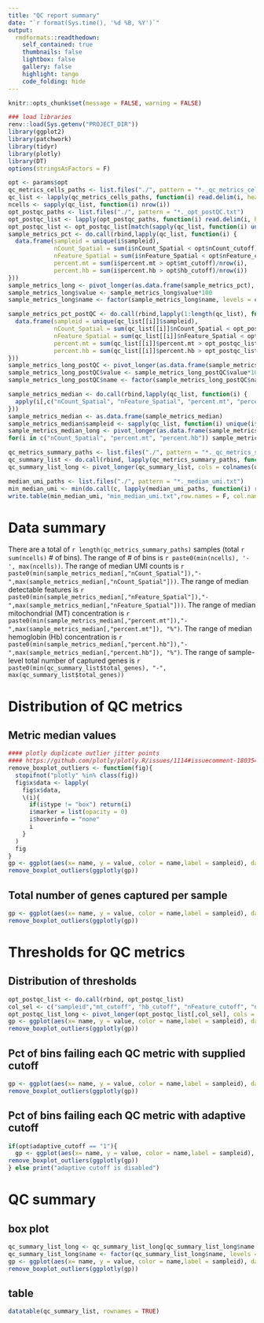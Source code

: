 ```yaml
---
title: "QC report summary"
date: "`r format(Sys.time(), '%d %B, %Y')`"
output:
  rmdformats::readthedown:
    self_contained: true
    thumbnails: false
    lightbox: false
    gallery: false
    highlight: tango
    code_folding: hide
---
```



```r
knitr::opts_chunk$set(message = FALSE, warning = FALSE)
```

```r
### load libraries
renv::load(Sys.getenv("PROJECT_DIR"))
library(ggplot2)
library(patchwork)
library(tidyr)
library(plotly)
library(DT)
options(stringsAsFactors = F)
```

```r
opt <- params$opt
qc_metrics_cells_paths <- list.files("./", pattern = "*._qc_metrics_cells.txt")
qc_list <- lapply(qc_metrics_cells_paths, function(i) read.delim(i, header = TRUE))
ncells <- sapply(qc_list, function(i) nrow(i))
opt_postqc_paths <- list.files("./", pattern = "*._opt_postQC.txt")
opt_postqc_list <- lapply(opt_postqc_paths, function(i) read.delim(i, header = TRUE))
opt_postqc_list <- opt_postqc_list[match(sapply(qc_list, function(i) unique(i$sampleid)),sapply(opt_postqc_list, function(i) i$sampleid))]
sample_metrics_pct <- do.call(rbind,lapply(qc_list, function(i) {
  data.frame(sampleid = unique(i$sampleid),
             nCount_Spatial = sum(i$nCount_Spatial < opt$nCount_cutoff)/nrow(i),
             nFeature_Spatial = sum(i$nFeature_Spatial < opt$nFeature_cutoff)/nrow(i),
             percent.mt = sum(i$percent.mt > opt$mt_cutoff)/nrow(i),
             percent.hb = sum(i$percent.hb > opt$hb_cutoff)/nrow(i))
}))
sample_metrics_long <- pivot_longer(as.data.frame(sample_metrics_pct), cols = colnames(sample_metrics_pct)[-1])
sample_metrics_long$value <- sample_metrics_long$value*100
sample_metrics_long$name <- factor(sample_metrics_long$name, levels = colnames(sample_metrics_pct)[-1])

sample_metrics_pct_postQC <- do.call(rbind,lapply(1:length(qc_list), function(i) {
  data.frame(sampleid = unique(qc_list[[i]]$sampleid),
             nCount_Spatial = sum(qc_list[[i]]$nCount_Spatial < opt_postqc_list[[i]]$nCount_cutoff)/nrow(qc_list[[i]]),
             nFeature_Spatial = sum(qc_list[[i]]$nFeature_Spatial < opt_postqc_list[[i]]$nFeature_cutoff)/nrow(qc_list[[i]]),
             percent.mt = sum(qc_list[[i]]$percent.mt > opt_postqc_list[[i]]$mt_cutoff)/nrow(qc_list[[i]]),
             percent.hb = sum(qc_list[[i]]$percent.hb > opt_postqc_list[[i]]$hb_cutoff)/nrow(qc_list[[i]]))
}))
sample_metrics_long_postQC <- pivot_longer(as.data.frame(sample_metrics_pct_postQC), cols = colnames(sample_metrics_pct_postQC)[-1])
sample_metrics_long_postQC$value <- sample_metrics_long_postQC$value*100
sample_metrics_long_postQC$name <- factor(sample_metrics_long_postQC$name, levels = colnames(sample_metrics_pct_postQC))

sample_metrics_median <- do.call(rbind,lapply(qc_list, function(i) {
  apply(i[,c("nCount_Spatial", "nFeature_Spatial", "percent.mt", "percent.hb")], 2, median)
}))
sample_metrics_median <- as.data.frame(sample_metrics_median)
sample_metrics_median$sampleid <- sapply(qc_list, function(i) unique(i$sampleid))
sample_metrics_median_long <- pivot_longer(as.data.frame(sample_metrics_median), cols = colnames(sample_metrics_median)[-ncol(sample_metrics_median)])
for(i in c("nCount_Spatial", "percent.mt", "percent.hb")) sample_metrics_median[,i] <- round(sample_metrics_median[,i], digits = 2)

qc_metrics_summary_paths <- list.files("./", pattern = "*._qc_metrics_summary.txt")
qc_summary_list <- do.call(rbind, lapply(qc_metrics_summary_paths, function(i) read.delim(i, header = TRUE)))
qc_summary_list_long <- pivot_longer(qc_summary_list, cols = colnames(qc_summary_list)[-1])

median_umi_paths <- list.files("./", pattern = "*._median_umi.txt")
min_median_umi <- min(do.call(c, lapply(median_umi_paths, function(i) read.delim(i, header = FALSE)$V1)))
write.table(min_median_umi, "min_median_umi.txt",row.names = F, col.names = F, sep = "\t", quote = F)
```

# Data summary

There are a total of `r length(qc_metrics_summary_paths)` samples (total `r sum(ncells)` # of bins). The range of # of bins is `r paste0(min(ncells), '-', max(ncells))`. The range of median UMI counts is `r paste0(min(sample_metrics_median[,"nCount_Spatial"]),"-",max(sample_metrics_median[,"nCount_Spatial"]))`. The range of median detectable features is `r paste0(min(sample_metrics_median[,"nFeature_Spatial"]),"-",max(sample_metrics_median[,"nFeature_Spatial"]))`. The range of median mitochondrial (MT) concentration is `r paste0(min(sample_metrics_median[,"percent.mt"]),"-",max(sample_metrics_median[,"percent.mt"]), "%")`. The range of median hemoglobin (Hb) concentration is `r paste0(min(sample_metrics_median[,"percent.hb"]),"-",max(sample_metrics_median[,"percent.hb"]), "%")`. The range of sample-level total number of captured genes is `r paste0(min(qc_summary_list$total_genes), "-", max(qc_summary_list$total_genes))`

# Distribution of QC metrics {.tabset}

## Metric median values

```r
#### plotly duplicate outlier jitter points
#### https://github.com/plotly/plotly.R/issues/1114#issuecomment-1803541613
remove_boxplot_outliers <- function(fig){
  stopifnot("plotly" %in% class(fig))
  fig$x$data <- lapply(
    fig$x$data,
    \(i){
      if(i$type != "box") return(i)
      i$marker = list(opacity = 0)
      i$hoverinfo = "none"
      i
    }
  )
  fig
}
gp <- ggplot(aes(x= name, y = value, color = name,label = sampleid), data = sample_metrics_median_long) + geom_boxplot() + theme_classic() + labs(x = "", y = "value") + geom_point(position = position_jitter(height = 0)) + facet_wrap(~name, nrow = 2,scales="free") + theme(axis.text.x = element_text(angle = 45, vjust = 0.5))
remove_boxplot_outliers(ggplotly(gp))
```

## Total number of genes captured per sample

```r
gp <- ggplot(aes(x= name, y = value, color = name,label = sampleid), data = qc_summary_list_long[qc_summary_list_long$name %in% c("total_genes"),]) + geom_boxplot() + theme_classic() + labs(x = "", y = "# of genes") + geom_point(position = position_jitter(height = 0)) + theme(axis.text.x = element_text(angle = 45, vjust = 0.5))
remove_boxplot_outliers(ggplotly(gp))
```

# {-}

# Thresholds for QC metrics {.tabset}

## Distribution of thresholds

```r
opt_postqc_list <- do.call(rbind, opt_postqc_list)
col_sel <- c("sampleid","mt_cutoff", "hb_cutoff", "nFeature_cutoff", "nCount_cutoff", "nCell_cutoff")
opt_postqc_list_long <- pivot_longer(opt_postqc_list[,col_sel], cols = col_sel[-1])
gp <- ggplot(aes(x= name, y = value, color = name,label = sampleid), data = opt_postqc_list_long) + geom_boxplot() + theme_classic() + labs(x = "", y = "value") + geom_point(position = position_jitter(height = 0)) + facet_wrap(~name, nrow = 2,scales="free") + theme(axis.title.x=element_blank(),axis.text.x=element_blank(),axis.ticks.x=element_blank())
remove_boxplot_outliers(ggplotly(gp))
```

## Pct of bins failing each QC metric with supplied cutoff

```r
gp <- ggplot(aes(x= name, y = value, color = name,label = sampleid), data = sample_metrics_long) + geom_boxplot() + theme_classic() + labs(x = "", y = "% of bins fail a certian metric") + geom_point(position = position_jitter(height = 0)) + theme(axis.text.x = element_text(angle = 45, vjust = 0.5))
remove_boxplot_outliers(ggplotly(gp))
```

## Pct of bins failing each QC metric with adaptive cutoff

```r
if(opt$adaptive_cutoff == "1"){
  gp <- ggplot(aes(x= name, y = value, color = name,label = sampleid), data = sample_metrics_long_postQC) + geom_boxplot() + theme_classic() + labs(x = "", y = "% of bins fail a certian metric") + geom_point(position = position_jitter(height = 0)) + theme(axis.text.x = element_text(angle = 45, vjust = 0.5))
remove_boxplot_outliers(ggplotly(gp))
} else print("adaptive cutoff is disabled")
```

# {-}

# QC summary {.tabset}

## box plot

```r
qc_summary_list_long <- qc_summary_list_long[qc_summary_list_long$name != "total_genes",]
qc_summary_list_long$name <- factor(qc_summary_list_long$name, levels = rev(colnames(qc_summary_list)))
gp <- ggplot(aes(x= name, y = value, color = name,label = sampleid), data = qc_summary_list_long) + geom_boxplot() + geom_point(position = position_jitter(height = 0)) + theme_classic() + coord_flip() + labs(x = "", y = "# of bins passing QC") + guides(fill="none") + theme(axis.text = element_text(size = 10), axis.title = element_text(size = 12, face = "bold"))
remove_boxplot_outliers(ggplotly(gp))
```

## table

```r
datatable(qc_summary_list, rownames = TRUE)
```

# {-}